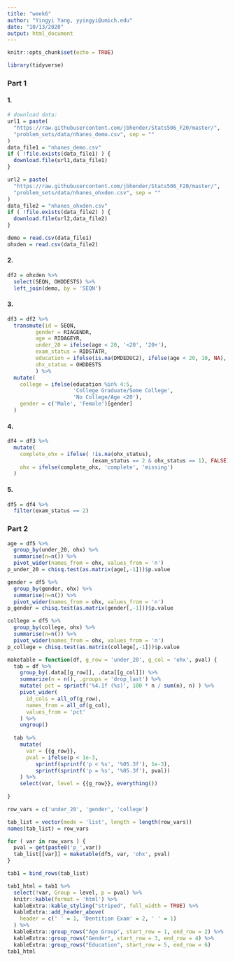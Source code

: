 ```yaml
---
title: "week6"
author: "Yingyi Yang, yyingyi@umich.edu"
date: "10/13/2020"
output: html_document
---
```


```r
knitr::opts_chunk$set(echo = TRUE)
```

```r
library(tidyverse)
```

### Part 1


#### 1.

```r
# download data:
url1 = paste(
  "https://raw.githubusercontent.com/jbhender/Stats506_F20/master/",
  "problem_sets/data/nhanes_demo.csv", sep = ""
)
data_file1 = "nhanes_demo.csv"
if ( !file.exists(data_file1) ) {
  download.file(url1,data_file1)
}

url2 = paste(
  "https://raw.githubusercontent.com/jbhender/Stats506_F20/master/",
  "problem_sets/data/nhanes_ohxden.csv", sep = ""
)
data_file2 = "nhanes_ohxden.csv"
if ( !file.exists(data_file2) ) {
  download.file(url2,data_file2)
}
```

```r
demo = read.csv(data_file1)
ohxden = read.csv(data_file2)
```

#### 2.

```r
df2 = ohxden %>%
  select(SEQN, OHDDESTS) %>%
  left_join(demo, by = 'SEQN')
```

#### 3.

```r
df3 = df2 %>% 
  transmute(id = SEQN, 
         gender = RIAGENDR, 
         age = RIDAGEYR, 
         under_20 = ifelse(age < 20, '<20', '20+'),
         exam_status = RIDSTATR,
         education = ifelse(is.na(DMDEDUC2), ifelse(age < 20, 10, NA), DMDEDUC2),
         ohx_status = OHDDESTS
         ) %>%
  mutate(
    college = ifelse(education %in% 4:5, 
                     'College Graduate/Some College', 
                     'No College/Age <20'),
    gender = c('Male', 'Female')[gender]
  )
```

#### 4.

```r
df4 = df3 %>%
  mutate(
    complete_ohx = ifelse( !is.na(ohx_status),
                           (exam_status == 2 & ohx_status == 1), FALSE),
    ohx = ifelse(complete_ohx, 'complete', 'missing')
  ) 
```

#### 5.

```r
df5 = df4 %>%
  filter(exam_status == 2)
```


### Part 2


```r
age = df5 %>% 
  group_by(under_20, ohx) %>%
  summarise(n=n()) %>%
  pivot_wider(names_from = ohx, values_from = 'n')
p_under_20 = chisq.test(as.matrix(age[,-1]))$p.value
```

```r
gender = df5 %>% 
  group_by(gender, ohx) %>%
  summarise(n=n()) %>%
  pivot_wider(names_from = ohx, values_from = 'n')
p_gender = chisq.test(as.matrix(gender[,-1]))$p.value
```

```r
college = df5 %>% 
  group_by(college, ohx) %>%
  summarise(n=n()) %>%
  pivot_wider(names_from = ohx, values_from = 'n')
p_college = chisq.test(as.matrix(college[,-1]))$p.value
```


```r
maketable = function(df, g_row = 'under_20', g_col = 'ohx', pval) {
  tab = df %>%
    group_by(.data[[g_row]], .data[[g_col]]) %>%
    summarize(n = n(), .groups = 'drop_last') %>%
    mutate( pct = sprintf('%4.1f (%s)', 100 * n / sum(n), n) ) %>%
    pivot_wider(
      id_cols = all_of(g_row), 
      names_from = all_of(g_col), 
      values_from = 'pct'
    ) %>%
    ungroup()
  
  tab %>%
    mutate(
      var = {{g_row}},
      pval = ifelse(p < 1e-3, 
         sprintf(sprintf('p < %s', '%05.3f'), 1e-3),
         sprintf(sprintf('p = %s', '%05.3f'), pval))
    ) %>%
    select(var, level = {{g_row}}, everything())
  
}
```

```r
row_vars = c('under_20', 'gender', 'college')

tab_list = vector(mode = 'list', length = length(row_vars))
names(tab_list) = row_vars

for ( var in row_vars ) {
  pval = get(paste0('p_',var))
  tab_list[[var]] = maketable(df5, var, 'ohx', pval)
}

tab1 = bind_rows(tab_list)
```


```r
tab1_html = tab1 %>%
  select(!var, Group = level, p = pval) %>%
  knitr::kable(format = 'html') %>%
  kableExtra::kable_styling("striped", full_width = TRUE) %>%
  kableExtra::add_header_above(
    header = c(' ' = 1, 'Dentition Exam' = 2, ' ' = 1)
  ) %>%
  kableExtra::group_rows("Age Group", start_row = 1, end_row = 2) %>%
  kableExtra::group_rows("Gender", start_row = 3, end_row = 4) %>%
  kableExtra::group_rows("Education", start_row = 5, end_row = 6) 
tab1_html
```
